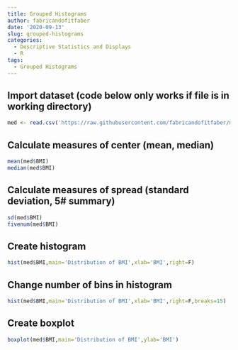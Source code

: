 ```yaml
---
title: Grouped Histograms
author: fabricandofitfaber
date: '2020-09-13'
slug: grouped-histograms
categories:
  - Descriptive Statistics and Displays
  - R
tags:
  - Grouped Histograms
---
```


## Import dataset (code below only works if file is in working directory)
```r
med <- read.csv('https://raw.githubusercontent.com/fabricandofitfaber/mayhem/master/MedicalData.csv')
```

## Calculate measures of center (mean, median)
```r
mean(med$BMI)
median(med$BMI)
```

## Calculate measures of spread (standard deviation, 5# summary)
```r
sd(med$BMI)
fivenum(med$BMI)
```

## Create histogram
```r
hist(med$BMI,main='Distribution of BMI',xlab='BMI',right=F)
```

## Change number of bins in histogram
```r
hist(med$BMI,main='Distribution of BMI',xlab='BMI',right=F,breaks=15)
```

## Create boxplot
```r
boxplot(med$BMI,main='Distribution of BMI',ylab='BMI')
```
